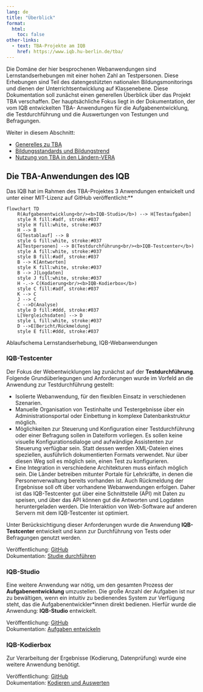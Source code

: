 ```yaml
---
lang: de
title: "Überblick"
format:
  html:
    toc: false
other-links:
  - text: TBA-Projekte am IQB
    href: https://www.iqb.hu-berlin.de/tba/
---
```


Die Domäne der hier besprochenen Webanwendungen sind Lernstandserhebungen mit einer hohen Zahl an Testpersonen. Diese Erhebungen sind Teil des datengestützten nationalen Bildungsmonitorings und dienen der Unterrichtsentwicklung auf Klassenebene. Diese Dokumentation soll zunächst einen generellen Überblick über das Projekt TBA verschaffen. Der hauptsächliche Fokus liegt in der Dokumentation, der vom IQB entwickelten TBA- Anwendungen für die Aufgabenentwicklung, die Testdurchführung und die Auswertungen von Testungen und Befragungen.

Weiter in diesem Abschnitt:

* [Generelles zu TBA](tba.qmd)
* [Bildungsstandards und Bildungstrend](bt.qmd)
* [Nutzung von TBA in den Ländern-VERA](vera.qmd)

## Die TBA-Anwendungen des IQB

Das IQB hat im Rahmen des TBA-Projektes 3 Anwendungen entwickelt und unter einer MIT-Lizenz auf GitHub veröffentlicht:**

::: {#fig-tba-structure}
```mermaid
flowchart TD
    R(Aufgabenentwicklung<br/><b>IQB-Studio</b>) --> H[Testaufgaben]
    style R fill:#adf, stroke:#037
    style H fill:white, stroke:#037
    H --> B
    G[Testablauf] --> B
    style G fill:white, stroke:#037
    A[Testpersonen] --> B(Testdurchführung<br/><b>IQB-Testcenter</b>)
    style A fill:white, stroke:#037
    style B fill:#adf, stroke:#037
    B --> K[Antworten]
    style K fill:white, stroke:#037
    B --> J[Logdaten]
    style J fill:white, stroke:#037
    H -.-> C(Kodierung<br/><b>IQB-Kodierbox</b>)
    style C fill:#adf, stroke:#037
    K --> C
    J --> C
    C -->D(Analyse)
    style D fill:#ddd, stroke:#037
    L[Vergleichsdaten] --> D
    style L fill:white, stroke:#037
    D -->E[Bericht/Rückmeldung]
    style E fill:#ddd, stroke:#037
```
Ablaufschema Lernstandserhebung, IQB-Webanwendungen
:::

### IQB-Testcenter

Der Fokus der Webentwicklungen lag zunächst auf der **Testdurchführung**. Folgende Grundüberlegungen und Anforderungen wurde im Vorfeld an die Anwendung zur Testdurchführung gestellt:

* Isolierte Webanwendung, für den flexiblen Einsatz in verschiedenen Szenarien.
* Manuelle Organisation von Testinhalte und Testergebnisse über ein Administrationsportal oder Einbettung in komplexe Datenbankstruktur möglich.
* Möglichkeiten zur Steuerung und Konfiguration einer Testdurchführung oder einer Befragung sollen in Dateiform vorliegen. Es sollen keine visuelle Konfigurationsdialoge und aufwändige Assistenten zur Steuerung verfügbar sein. Statt dessen werden XML-Dateien eines speziellen, ausführlich dokumentierten Formats verwendet. Nur über diesen Weg soll es möglich sein, einen Test zu konfigurieren.
* Eine Integration in verschiedene Architekturen muss einfach möglich sein. Die Länder betreiben mitunter Portale für Lehrkräfte, in denen die Personenverwaltung bereits vorhanden ist. Auch Rückmeldung der Ergebnisse soll oft über vorhandene Webanwendungen erfolgen. Daher ist das IQB-Testcenter gut über eine Schnittstelle (API) mit Daten zu speisen, und über das API können gut die Antworten und Logdaten heruntergeladen werden. Die Interaktion von Web-Software auf anderen Servern mit dem IQB-Testcenter ist optimiert.

Unter Berücksichtigung dieser Anforderungen wurde die Anwendung **IQB-Testcenter** entwickelt und kann zur Durchführung von Tests oder Befragungen genutzt werden.

Veröffentlichung: [GitHub](https://github.com/iqb-berlin/testcenter)<br>
Dokumentation: [Studie durchführen](/study-run/index.qmd)

### IQB-Studio

Eine weitere Anwendung war nötig, um den gesamten Prozess der **Aufgabenentwicklung** umzustellen. Die große Anzahl der Aufgaben ist nur zu bewältigen, wenn ein intuitiv zu bedienendes System zur Verfügung steht, das die Aufgabenentwickler\*innen direkt bedienen. Hierfür wurde die Anwendung: **IQB-Studio** entwickelt.

Veröffentlichung: [GitHub](https://github.com/iqb-berlin/studio-lite)<br>
Dokumentation: [Aufgaben entwickeln](/tasks/index.qmd)

### IQB-Kodierbox

Zur Verarbeitung der Ergebnisse (Kodierung, Datenprüfung) wurde eine weitere Anwendung benötigt. 

Veröffentlichung: [GitHub](https://github.com/iqb-berlin/coding-box)<br>
Dokumentation: [Kodieren und Auswerten](/coding/index.qmd)


